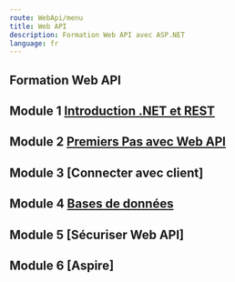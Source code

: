 ```yaml
---
route: WebApi/menu
title: Web API
description: Formation Web API avec ASP.NET
language: fr
---
```


## <span className="display-2" >Formation Web API</span>

## Module 1 [Introduction .NET et REST](1-intro)

## Module 2 [Premiers Pas avec Web API](2-basics)

## Module 3 [Connecter avec client]

## Module 4 [Bases de données](4-data)

## Module 5 [Sécuriser Web API]

## Module 6 [Aspire]
